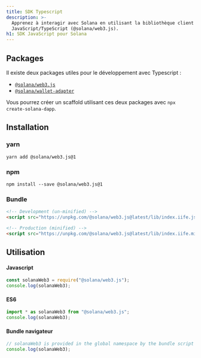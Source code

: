 ```yaml
---
title: SDK Typescript
description: >-
  Apprenez à interagir avec Solana en utilisant la bibliothèque client
  JavaScript/TypeScript (@solana/web3.js).
h1: SDK JavaScript pour Solana
---
```


## Packages

Il existe deux packages utiles pour le développement avec Typescript :

- [`@solana/web3.js`](https://www.npmjs.com/package/@solana/web3.js)
- [`@solana/wallet-adapter`](https://github.com/anza-xyz/wallet-adapter)

Vous pourrez créer un scaffold utilisant ces deux packages avec
`npx create-solana-dapp`.

## Installation

### yarn

```shell title="Terminal"
yarn add @solana/web3.js@1
```

### npm

```shell title="Terminal"
npm install --save @solana/web3.js@1
```

### Bundle

```html title="index.html"
<!-- Development (un-minified) -->
<script src="https://unpkg.com/@solana/web3.js@latest/lib/index.iife.js"></script>

<!-- Production (minified) -->
<script src="https://unpkg.com/@solana/web3.js@latest/lib/index.iife.min.js"></script>
```

## Utilisation

#### Javascript

```javascript
const solanaWeb3 = require("@solana/web3.js");
console.log(solanaWeb3);
```

#### ES6

```javascript
import * as solanaWeb3 from "@solana/web3.js";
console.log(solanaWeb3);
```

#### Bundle navigateur

```javascript
// solanaWeb3 is provided in the global namespace by the bundle script
console.log(solanaWeb3);
```

